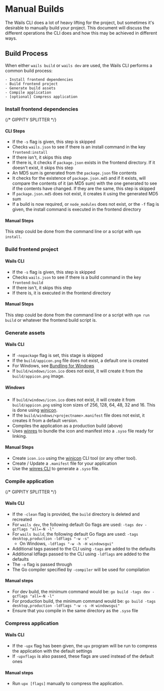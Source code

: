 # Manual Builds

The Wails CLI does a lot of heavy lifting for the project, but sometimes it's desirable to manually build your project.
This document will discuss the different operations the CLI does and how this may be achieved in different ways.

## Build Process

When either `wails build` or `wails dev` are used, the Wails CLI performs a common build process:

    - Install frontend dependencies
    - Build frontend project
    - Generate build assets
    - Compile application
    - [optional] Compress application

### Install frontend dependencies

{/* GIPPITY SPLITTER */}

#### CLI Steps

- If the `-s` flag is given, this step is skipped
- Checks `wails.json` to see if there is an install command in the key `frontend:install`
- If there isn't, it skips this step
- If there is, it checks if `package.json` exists in the frontend directory. If it doesn't exist, it skips this step
- An MD5 sum is generated from the `package.json` file contents
- It checks for the existence of `package.json.md5` and if it exists, will compare the contents of it (an MD5 sum)
  with the one generated to see if the contents have changed. If they are the same, this step is skipped
- If `package.json.md5` does not exist, it creates it using the generated MD5 sum
- If a build is now required, or `node_modules` does not exist, or the `-f` flag is given, the install command is
  executed in the frontend directory

#### Manual Steps

This step could be done from the command line or a script with `npm install`.

### Build frontend project

#### Wails CLI

- If the `-s` flag is given, this step is skipped
- Checks `wails.json` to see if there is a build command in the key `frontend:build`
- If there isn't, it skips this step
- If there is, it is executed in the frontend directory

#### Manual Steps

This step could be done from the command line or a script with `npm run build` or whatever the frontend build script is.

### Generate assets

#### Wails CLI

- If `-nopackage` flag is set, this stage is skipped
- If the `build/appicon.png` file does not exist, a default one is created
- For Windows, see [Bundling for Windows](#windows)
- If `build/windows/icon.ico` does not exist, it will create it from the `build/appicon.png` image.

##### Windows

- If `build/windows/icon.ico` does not exist, it will create it from `build/appicon.png` using icon sizes of 256, 128, 64, 48, 32 and 16. This is done using [winicon](https://github.com/leaanthony/winicon).
- If the `build/windows/<projectname>.manifest` file does not exist, it creates it from a default version.
- Compiles the application as a production build (above)
- Uses [winres](https://github.com/tc-hib/winres) to bundle the icon and manifest into a `.syso` file ready for linking.

#### Manual Steps

- Create `icon.ico` using the [winicon](https://github.com/leaanthony/winicon) CLI tool (or any other tool).
- Create / Update a `.manifest` file for your application
- Use the [winres CLI](https://github.com/tc-hib/go-winres) to generate a `.syso` file.

### Compile application

{/* GIPPITY SPLITTER */}

#### Wails CLI

- If the `-clean` flag is provided, the `build` directory is deleted and recreated
- For `wails dev`, the following default Go flags are used: `-tags dev -gcflags "all=-N -l"`
- For `wails build`, the following default Go flags are used: `-tags desktop,production -ldflags "-w -s"`
  - On Windows, `-ldflags "-w -h -H windowsgui"`
- Additional tags passed to the CLI using `-tags` are added to the defaults
- Additional ldflags passed to the CLI using `-ldflags` are added to the defaults
- The `-o` flag is passed through
- The Go compiler specified by `-compiler` will be used for compilation

#### Manual steps

- For dev build, the minimum command would be: `go build -tags dev -gcflags "all=-N -l"`
- For production build, the minimum command would be: `go build -tags desktop,production -ldflags "-w -s -H windowsgui"`
- Ensure that you compile in the same directory as the `.syso` file

### Compress application

#### Wails CLI

- If the `-upx` flag has been given, the `upx` program will be run to compress the application with the default settings
- If `-upxflags` is also passed, these flags are used instead of the default ones

#### Manual steps

- Run `upx [flags]` manually to compress the application.
